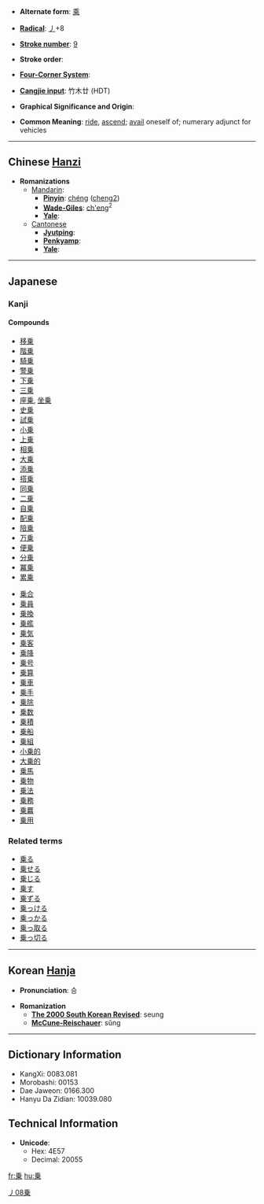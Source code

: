 * '''Alternate form''': [[乘]]

* '''[[Wiktionary:Chinese radical index| Radical]]''': [[Wiktionary:Chinese radical index 丿|丿]]+8

* '''[[Wiktionary:Chinese total strokes index|Stroke number]]''': [[Wiktionary:Chinese total strokes index 9|9]]

* '''Stroke order''': 

* '''[[Wiktionary:Chinese four corner index|Four-Corner System]]''': 

* '''[[Wiktionary:Chinese Cangjie index|Cangjie input]]''': 竹木廿 (HDT)

* '''Graphical Significance and Origin''': 

* '''Common Meaning''': [[ride]], [[ascend]]; [[avail]] oneself of; numerary adjunct for vehicles

----

== Chinese [[Hanzi]] ==

* '''Romanizations'''
** [[Mandarin]]:
*** '''[[Pinyin]]''': [[chéng]] ([[cheng2]])
*** '''[[Wade-Giles]]''': [[ch'eng]]<sup>2</sup>
*** '''[[Yale]]''': 
**[[Cantonese]]
***'''[[Jyutping]]''':
***'''[[Penkyamp]]''': 
***'''[[Yale]]''': 


----

== Japanese ==
===Kanji===
{{kanji|[[じょう]] ([[jō]]), [[しょう]] ([[shō]])|[[のる]] ([[乗る]], [[noru]]), [[のせる]] ([[乗せる]], [[noseru]])}}

====Compounds====
{{top}}
*[[移乗]]
*[[階乗]]
*[[騎乗]]
*[[警乗]]
*[[下乗]]
*[[三乗]]
*[[座乗]], [[坐乗]]
*[[史乗]]
*[[試乗]]
*[[小乗]]
*[[上乗]]
*[[相乗]]
*[[大乗]]
*[[添乗]]
*[[搭乗]]
*[[同乗]]
*[[二乗]]
*[[自乗]]
*[[配乗]]
*[[陪乗]]
*[[万乗]]
*[[便乗]]
*[[分乗]]
*[[冪乗]]
*[[累乗]]
{{mid}}
*[[乗合]]
*[[乗員]]
*[[乗換]]
*[[乗艦]]
*[[乗気]]
*[[乗客]]
*[[乗降]]
*[[乗号]]
*[[乗算]]
*[[乗車]]
*[[乗手]]
*[[乗除]]
*[[乗数]]
*[[乗積]]
*[[乗船]]
*[[乗組]]
*[[小乗的]]
*[[大乗的]]
*[[乗馬]]
*[[乗物]]
*[[乗法]]
*[[乗務]]
*[[乗羃]]
*[[乗用]]
{{bottom}}

===Related terms===
*[[乗る]]
*[[乗せる]]
*[[乗じる]]
*[[乗す]]
*[[乗ずる]]
*[[乗っける]]
*[[乗っかる]]
*[[乗っ取る]]
*[[乗っ切る]]

[[Category:Japanese kanji|丿08乗]]
----

== Korean [[Hanja]] ==

* '''Pronunciation''': 승

* '''Romanization'''
** '''[[The 2000 South Korean Revised Romanization|The 2000 South Korean Revised]]''': seung
** '''[[McCune-Reischauer]]''': sŭng

----

== Dictionary Information ==

* KangXi: 0083.081
* Morobashi: 00153
* Dae Jaweon: 0166.300
* Hanyu Da Zidian: 10039.080

== Technical Information ==

* '''Unicode''':
** Hex: 4E57
** Decimal: 20055

[[fr:乗]]
[[hu:乗]]